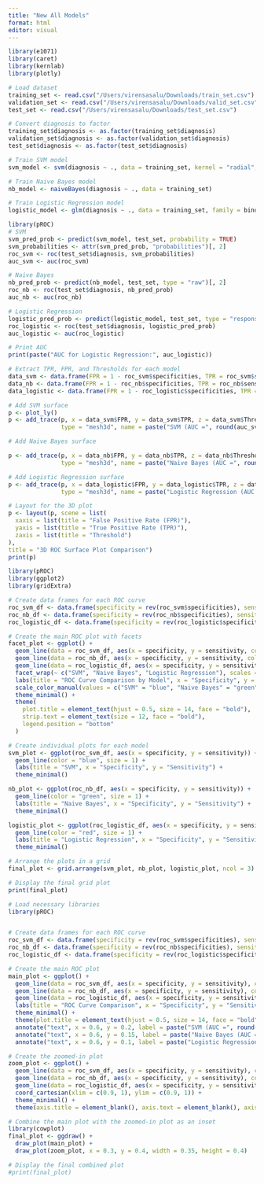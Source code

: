 ```yaml
---
title: "New All Models"
format: html
editor: visual
---
```


```r
library(e1071)
library(caret)
library(kernlab)
library(plotly)
```

```r
# Load dataset
training_set <- read.csv("/Users/virensasalu/Downloads/train_set.csv")
validation_set <- read.csv("/Users/virensasalu/Downloads/valid_set.csv")
test_set <- read.csv("/Users/virensasalu/Downloads/test_set.csv")
```

```r
# Convert diagnosis to factor
training_set$diagnosis <- as.factor(training_set$diagnosis)
validation_set$diagnosis <- as.factor(validation_set$diagnosis)
test_set$diagnosis <- as.factor(test_set$diagnosis)

```

```r
# Train SVM model
svm_model <- svm(diagnosis ~ ., data = training_set, kernel = "radial", cost = 1, gamma = 0.01, probability = TRUE)


```

```r
# Train Naive Bayes model
nb_model <- naiveBayes(diagnosis ~ ., data = training_set)
```

```r
# Train Logistic Regression model
logistic_model <- glm(diagnosis ~ ., data = training_set, family = binomial)

```

```r
library(pROC)
# SVM
svm_pred_prob <- predict(svm_model, test_set, probability = TRUE)
svm_probabilities <- attr(svm_pred_prob, "probabilities")[, 2]
roc_svm <- roc(test_set$diagnosis, svm_probabilities)
auc_svm <- auc(roc_svm)

# Naive Bayes
nb_pred_prob <- predict(nb_model, test_set, type = "raw")[, 2]
roc_nb <- roc(test_set$diagnosis, nb_pred_prob)
auc_nb <- auc(roc_nb)

# Logistic Regression
logistic_pred_prob <- predict(logistic_model, test_set, type = "response")
roc_logistic <- roc(test_set$diagnosis, logistic_pred_prob)
auc_logistic <- auc(roc_logistic)

# Print AUC
print(paste("AUC for Logistic Regression:", auc_logistic))
```

```r
# Extract TPR, FPR, and Thresholds for each model
data_svm <- data.frame(FPR = 1 - roc_svm$specificities, TPR = roc_svm$sensitivities, Threshold = roc_svm$thresholds)
data_nb <- data.frame(FPR = 1 - roc_nb$specificities, TPR = roc_nb$sensitivities, Threshold = roc_nb$thresholds)
data_logistic <- data.frame(FPR = 1 - roc_logistic$specificities, TPR = roc_logistic$sensitivities, Threshold = roc_logistic$thresholds)
```

```r
# Add SVM surface
p <- plot_ly()
p <- add_trace(p, x = data_svm$FPR, y = data_svm$TPR, z = data_svm$Threshold,
               type = "mesh3d", name = paste("SVM (AUC =", round(auc_svm, 2), ")"), color = I("blue"))
```

```r
# Add Naive Bayes surface

p <- add_trace(p, x = data_nb$FPR, y = data_nb$TPR, z = data_nb$Threshold,
               type = "mesh3d", name = paste("Naive Bayes (AUC =", round(auc_nb, 2), ")"), color = I("green"))

```

```r
# Add Logistic Regression surface
p <- add_trace(p, x = data_logistic$FPR, y = data_logistic$TPR, z = data_logistic$Threshold,
               type = "mesh3d", name = paste("Logistic Regression (AUC =", round(auc_logistic, 2), ")"), color = I("red"))

```

```r
# Layout for the 3D plot
p <- layout(p, scene = list(
  xaxis = list(title = "False Positive Rate (FPR)"),
  yaxis = list(title = "True Positive Rate (TPR)"),
  zaxis = list(title = "Threshold")
),
title = "3D ROC Surface Plot Comparison")
print(p)
```

```r

library(pROC)
library(ggplot2)
library(gridExtra)

# Create data frames for each ROC curve
roc_svm_df <- data.frame(specificity = rev(roc_svm$specificities), sensitivity = rev(roc_svm$sensitivities))
roc_nb_df <- data.frame(specificity = rev(roc_nb$specificities), sensitivity = rev(roc_nb$sensitivities))
roc_logistic_df <- data.frame(specificity = rev(roc_logistic$specificities), sensitivity = rev(roc_logistic$sensitivities))

# Create the main ROC plot with facets
facet_plot <- ggplot() +
  geom_line(data = roc_svm_df, aes(x = specificity, y = sensitivity, color = "SVM"), size = 1) +
  geom_line(data = roc_nb_df, aes(x = specificity, y = sensitivity, color = "Naive Bayes"), size = 1) +
  geom_line(data = roc_logistic_df, aes(x = specificity, y = sensitivity, color = "Logistic Regression"), size = 1) +
  facet_wrap(~ c("SVM", "Naive Bayes", "Logistic Regression"), scales = "free") +
  labs(title = "ROC Curve Comparison by Model", x = "Specificity", y = "Sensitivity", color = "Model") +
  scale_color_manual(values = c("SVM" = "blue", "Naive Bayes" = "green", "Logistic Regression" = "red")) +
  theme_minimal() +
  theme(
    plot.title = element_text(hjust = 0.5, size = 14, face = "bold"),
    strip.text = element_text(size = 12, face = "bold"),
    legend.position = "bottom"
  )

# Create individual plots for each model
svm_plot <- ggplot(roc_svm_df, aes(x = specificity, y = sensitivity)) +
  geom_line(color = "blue", size = 1) +
  labs(title = "SVM", x = "Specificity", y = "Sensitivity") +
  theme_minimal()

nb_plot <- ggplot(roc_nb_df, aes(x = specificity, y = sensitivity)) +
  geom_line(color = "green", size = 1) +
  labs(title = "Naive Bayes", x = "Specificity", y = "Sensitivity") +
  theme_minimal()

logistic_plot <- ggplot(roc_logistic_df, aes(x = specificity, y = sensitivity)) +
  geom_line(color = "red", size = 1) +
  labs(title = "Logistic Regression", x = "Specificity", y = "Sensitivity") +
  theme_minimal()

# Arrange the plots in a grid
final_plot <- grid.arrange(svm_plot, nb_plot, logistic_plot, ncol = 3)

# Display the final grid plot
print(final_plot)
```

```r

# Load necessary libraries
library(pROC)


# Create data frames for each ROC curve
roc_svm_df <- data.frame(specificity = rev(roc_svm$specificities), sensitivity = rev(roc_svm$sensitivities))
roc_nb_df <- data.frame(specificity = rev(roc_nb$specificities), sensitivity = rev(roc_nb$sensitivities))
roc_logistic_df <- data.frame(specificity = rev(roc_logistic$specificities), sensitivity = rev(roc_logistic$sensitivities))

# Create the main ROC plot
main_plot <- ggplot() +
  geom_line(data = roc_svm_df, aes(x = specificity, y = sensitivity), color = "blue", size = 1) +
  geom_line(data = roc_nb_df, aes(x = specificity, y = sensitivity), color = "green", size = 1) +
  geom_line(data = roc_logistic_df, aes(x = specificity, y = sensitivity), color = "red", , size = 1) +
  labs(title = "ROC Curve Comparison", x = "Specificity", y = "Sensitivity") +
  theme_minimal() +
  theme(plot.title = element_text(hjust = 0.5, size = 14, face = "bold")) +
  annotate("text", x = 0.6, y = 0.2, label = paste("SVM (AUC =", round(auc_svm, 2), ")"), color = "blue", size = 3, hjust = 0) +
  annotate("text", x = 0.6, y = 0.15, label = paste("Naive Bayes (AUC =", round(auc_nb, 2), ")"), color = "green", size = 3, hjust = 0) +
  annotate("text", x = 0.6, y = 0.1, label = paste("Logistic Regression (AUC =", round(auc_logistic, 2), ")"), color = "red", size = 3, hjust = 0)

# Create the zoomed-in plot
zoom_plot <- ggplot() +
  geom_line(data = roc_svm_df, aes(x = specificity, y = sensitivity), color = "blue", size = 1) +
  geom_line(data = roc_nb_df, aes(x = specificity, y = sensitivity), color = "green", size = 1) +
  geom_line(data = roc_logistic_df, aes(x = specificity, y = sensitivity), color = "red", size = 1) +
  coord_cartesian(xlim = c(0.9, 1), ylim = c(0.9, 1)) +
  theme_minimal() +
  theme(axis.title = element_blank(), axis.text = element_blank(), axis.ticks = element_blank(), plot.background = element_rect(fill = "white", color = "black"))

# Combine the main plot with the zoomed-in plot as an inset
library(cowplot)
final_plot <- ggdraw() +
  draw_plot(main_plot) +
  draw_plot(zoom_plot, x = 0.3, y = 0.4, width = 0.35, height = 0.4)

# Display the final combined plot
#print(final_plot)

```
